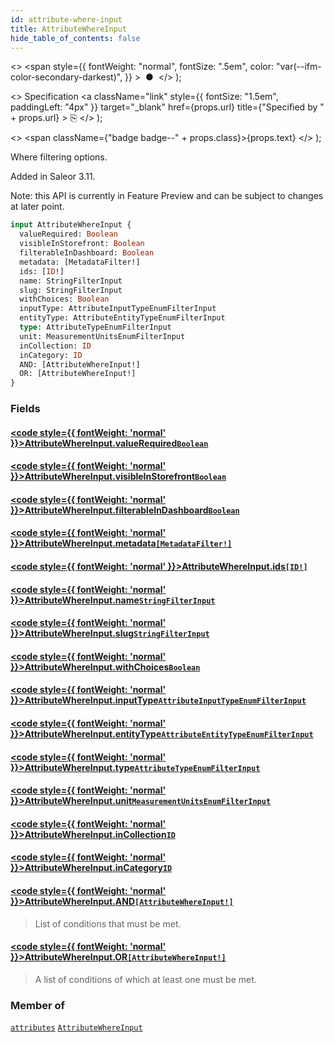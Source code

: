 ```yaml
---
id: attribute-where-input
title: AttributeWhereInput
hide_table_of_contents: false
---
```


  <>
    <span
      style={{
        fontWeight: "normal",
        fontSize: ".5em",
        color: "var(--ifm-color-secondary-darkest)",
      }}
    >
      &nbsp;●&nbsp;
    </span>
  </>
);

  <>
    Specification
    <a
      className="link"
      style={{ fontSize: "1.5em", paddingLeft: "4px" }}
      target="\_blank"
      href={props.url}
      title={"Specified by " + props.url}
    >
      ⎘
    </a>
  </>
);

  <>
    <span className={"badge badge--" + props.class}>{props.text}</span>
  </>
);

Where filtering options.

Added in Saleor 3.11.

Note: this API is currently in Feature Preview and can be subject to changes at later point.

```graphql
input AttributeWhereInput {
  valueRequired: Boolean
  visibleInStorefront: Boolean
  filterableInDashboard: Boolean
  metadata: [MetadataFilter!]
  ids: [ID!]
  name: StringFilterInput
  slug: StringFilterInput
  withChoices: Boolean
  inputType: AttributeInputTypeEnumFilterInput
  entityType: AttributeEntityTypeEnumFilterInput
  type: AttributeTypeEnumFilterInput
  unit: MeasurementUnitsEnumFilterInput
  inCollection: ID
  inCategory: ID
  AND: [AttributeWhereInput!]
  OR: [AttributeWhereInput!]
}
```

### Fields

#### [<code style={{ fontWeight: 'normal' }}>AttributeWhereInput.<b>valueRequired</b></code>](#)<Bullet />[`Boolean`](../../../storefront/miscellaneous/scalars/boolean) <Badge class="secondary" text="scalar"/>

>

#### [<code style={{ fontWeight: 'normal' }}>AttributeWhereInput.<b>visibleInStorefront</b></code>](#)<Bullet />[`Boolean`](../../../storefront/miscellaneous/scalars/boolean) <Badge class="secondary" text="scalar"/>

>

#### [<code style={{ fontWeight: 'normal' }}>AttributeWhereInput.<b>filterableInDashboard</b></code>](#)<Bullet />[`Boolean`](../../../storefront/miscellaneous/scalars/boolean) <Badge class="secondary" text="scalar"/>

>

#### [<code style={{ fontWeight: 'normal' }}>AttributeWhereInput.<b>metadata</b></code>](#)<Bullet />[`[MetadataFilter!]`](../../../storefront/miscellaneous/inputs/metadata-filter) <Badge class="secondary" text="list"/> <Badge class="secondary" text="input"/>

>

#### [<code style={{ fontWeight: 'normal' }}>AttributeWhereInput.<b>ids</b></code>](#)<Bullet />[`[ID!]`](../../../storefront/miscellaneous/scalars/id) <Badge class="secondary" text="list"/> <Badge class="secondary" text="scalar"/>

>

#### [<code style={{ fontWeight: 'normal' }}>AttributeWhereInput.<b>name</b></code>](#)<Bullet />[`StringFilterInput`](../../../storefront/miscellaneous/inputs/string-filter-input) <Badge class="secondary" text="input"/>

>

#### [<code style={{ fontWeight: 'normal' }}>AttributeWhereInput.<b>slug</b></code>](#)<Bullet />[`StringFilterInput`](../../../storefront/miscellaneous/inputs/string-filter-input) <Badge class="secondary" text="input"/>

>

#### [<code style={{ fontWeight: 'normal' }}>AttributeWhereInput.<b>withChoices</b></code>](#)<Bullet />[`Boolean`](../../../storefront/miscellaneous/scalars/boolean) <Badge class="secondary" text="scalar"/>

>

#### [<code style={{ fontWeight: 'normal' }}>AttributeWhereInput.<b>inputType</b></code>](#)<Bullet />[`AttributeInputTypeEnumFilterInput`](../../../storefront/attributes/inputs/attribute-input-type-enum-filter-input) <Badge class="secondary" text="input"/>

>

#### [<code style={{ fontWeight: 'normal' }}>AttributeWhereInput.<b>entityType</b></code>](#)<Bullet />[`AttributeEntityTypeEnumFilterInput`](../../../storefront/attributes/inputs/attribute-entity-type-enum-filter-input) <Badge class="secondary" text="input"/>

>

#### [<code style={{ fontWeight: 'normal' }}>AttributeWhereInput.<b>type</b></code>](#)<Bullet />[`AttributeTypeEnumFilterInput`](../../../storefront/attributes/inputs/attribute-type-enum-filter-input) <Badge class="secondary" text="input"/>

>

#### [<code style={{ fontWeight: 'normal' }}>AttributeWhereInput.<b>unit</b></code>](#)<Bullet />[`MeasurementUnitsEnumFilterInput`](../../../storefront/attributes/inputs/measurement-units-enum-filter-input) <Badge class="secondary" text="input"/>

>

#### [<code style={{ fontWeight: 'normal' }}>AttributeWhereInput.<b>inCollection</b></code>](#)<Bullet />[`ID`](../../../storefront/miscellaneous/scalars/id) <Badge class="secondary" text="scalar"/>

>

#### [<code style={{ fontWeight: 'normal' }}>AttributeWhereInput.<b>inCategory</b></code>](#)<Bullet />[`ID`](../../../storefront/miscellaneous/scalars/id) <Badge class="secondary" text="scalar"/>

>

#### [<code style={{ fontWeight: 'normal' }}>AttributeWhereInput.<b>AND</b></code>](#)<Bullet />[`[AttributeWhereInput!]`](../../../storefront/attributes/inputs/attribute-where-input) <Badge class="secondary" text="list"/> <Badge class="secondary" text="input"/>

> List of conditions that must be met.

#### [<code style={{ fontWeight: 'normal' }}>AttributeWhereInput.<b>OR</b></code>](#)<Bullet />[`[AttributeWhereInput!]`](../../../storefront/attributes/inputs/attribute-where-input) <Badge class="secondary" text="list"/> <Badge class="secondary" text="input"/>

> A list of conditions of which at least one must be met.

### Member of

[`attributes`](../../../storefront/attributes/queries/attributes) <Badge class="secondary" text="query"/><Bullet />[`AttributeWhereInput`](../../../storefront/attributes/inputs/attribute-where-input) <Badge class="secondary" text="input"/>
